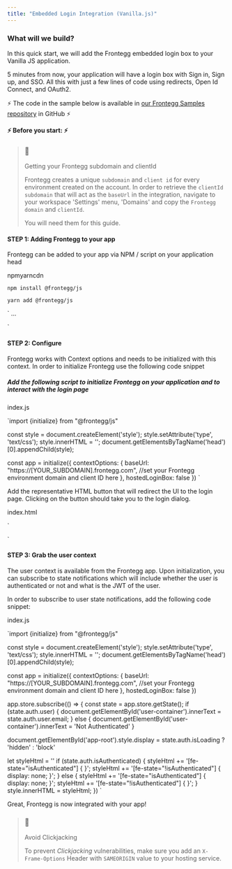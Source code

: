 ```yaml
---
title: "Embedded Login Integration (Vanilla.js)"
---
```


### What will we build?

In this quick start, we will add the Frontegg embedded login box to your Vanilla JS application.

5 minutes from now, your application will have a login box with Sign in, Sign up, and SSO. All this with just a few lines of code using redirects, Open Id Connect, and OAuth2.

⚡️ The code in the sample below is available in [our Frontegg Samples repository](https://github.com/frontegg-samples/vanillajs-login-box) in GitHub ⚡️ 

**⚡ Before you start: ⚡** 

> ### 📘
> 
> Getting your Frontegg subdomain and clientId
> 
> Frontegg creates a unique `subdomain` and `client id` for every environment created on the account. In order to retrieve the `clientId` `subdomain` that will act as the `baseUrl` in the integration, navigate to your workspace 'Settings' menu, 'Domains' and copy the `Frontegg domain` and `clientId`. 
> 
> You will need them for this guide.

#### STEP 1: Adding Frontegg to your app

Frontegg can be added to your app via NPM / script on your application head

npmyarncdn

`npm install @frontegg/js
`

`yarn add @frontegg/js
`

`<head>
    ...
    <script type="application/javascript" src="https://cdn.jsdelivr.net/npm/@frontegg/js/umd/frontegg.production.min.js"></script>
</head>
`

#### STEP 2: Configure

Frontegg works with Context options and needs to be initialized with this context. In order to initialize Frontegg use the following code snippet

##### Add the following script to initialize Frontegg on your application and to interact with the login page

index.js

`import {initialize} from "@frontegg/js"

const style = document.createElement('style');
style.setAttribute('type', 'text/css');
style.innerHTML = '';
document.getElementsByTagName('head')[0].appendChild(style);

const app = initialize({
  contextOptions: {
    baseUrl: "https://[YOUR_SUBDOMAIN].frontegg.com", //set your Frontegg environment domain and client ID here
  },
  hostedLoginBox: false
})
`

Add the representative HTML button that will redirect the UI to the login page. Clicking on the button should take you to the login dialog.

index.html

`<!DOCTYPE html>
<html lang="en">
<head>
    <meta charset="UTF-8">
    <title>Title</title>
    <style>
        button {
            border-radius: 4px;
            background: dodgerblue;
            color: white;
            border: 0;
            padding: 8px 16px;
        }
    </style>
</head>
<body>

<div id="app-root" style="display: none">
    <h1>This is Frontegg Integration in Vanilla Javascript </h1>
    <div id="user-container">
    </div>
    <br/>
    <a fe-state="isAuthenticated" href="/account/logout"><button>Logout</button></a>
    <a fe-mode="embedded" fe-state="!isAuthenticated" href="/account/login"><button>Login</button></a>
</div>
<script src="/bundle.js"></script>
</body>
</html>
`

#### STEP 3: Grab the user context

The user context is available from the Frontegg app. Upon initialization, you can subscribe to state notifications which will include whether the user is authenticated or not and what is the JWT of the user.

In order to subscribe to user state notifications, add the following code snippet:

index.js

`import {initialize} from "@frontegg/js"

const style = document.createElement('style');
style.setAttribute('type', 'text/css');
style.innerHTML = '';
document.getElementsByTagName('head')[0].appendChild(style);

const app = initialize({
  contextOptions: {
    baseUrl: "https://[YOUR_SUBDOMAIN].frontegg.com", //set your Frontegg environment domain and client ID here
  },
  hostedLoginBox: false
})

app.store.subscribe(() => {
  const state = app.store.getState();
  if (state.auth.user) {
    document.getElementById('user-container').innerText = state.auth.user.email;
  } else {
    document.getElementById('user-container').innerText = 'Not Authenticated'
  }

  document.getElementById('app-root').style.display = state.auth.isLoading ? 'hidden' : 'block'

  let styleHtml = ''
  if (state.auth.isAuthenticated) {
    styleHtml += '[fe-state="isAuthenticated"] { }';
    styleHtml += '[fe-state="!isAuthenticated"] { display: none; }';
  } else {
    styleHtml += '[fe-state="isAuthenticated"] { display: none; }';
    styleHtml += '[fe-state="!isAuthenticated"] { }';
  }
  style.innerHTML = styleHtml;
})
`

Great, Frontegg is now integrated with your app!

> ### 🚧
> 
> Avoid Clickjacking
> 
> To prevent _Clickjacking_ vulnerabilities, make sure you add an `X-Frame-Options` Header with `SAMEORIGIN` value to your hosting service.
